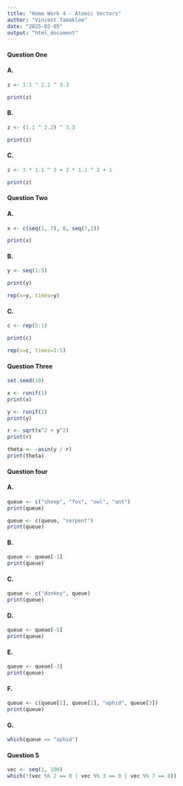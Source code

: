 ```yaml
---
title: "Home Work 4 - Atomic Vectors"
author: "Vincent Tamakloe"
date: "2025-02-05"
output: "html_document"
---
```



#### Question One

#### A.
```r
z <- 1.1 ^ 2.2 ^ 3.3

print(z) 
```


#### B.
```r
z <- (1.1 ^ 2.2) ^ 3.3

print(z)
```

#### C.
```r
z <- 3 * 1.1 ^ 3 + 2 * 1.1 ^ 2 + 1

print(z)
```



#### Question Two
#### A.
```r
x <- c(seq(1, 7), 8, seq(7,1))

print(x)
```

#### B.
```r
y <- seq(1:5)

print(y)

rep(x=y, times=y)
```

#### C.
```r
c <- rep(5:1)

print(c)

rep(x=c, times=1:5)
```



#### Question Three
```r
set.seed(10)

x <- runif(1)
print(x)

y <- runif(1)
print(y)

r <- sqrt(x^2 + y^2)
print(r)

theta <- -asin(y / r)
print(theta)
```

#### Question four
#### A.
```r
queue <- c("sheep", "fox", "owl", "ant")
print(queue)

queue <- c(queue, "serpent")
print(queue)
```


#### B.
```r
queue <- queue[-1]
print(queue)
```

####  C.
```r
queue <- c("donkey", queue)
print(queue)
```

#### D.
```r
queue <- queue[-5]
print(queue)
```

#### E.
```r
queue <- queue[-3]
print(queue)
```

#### F.
```r
queue <- c(queue[1], queue[2], "aphid", queue[3])
print(queue)
```

#### G.
```r
which(queue == "aphid")
```

#### Question 5
```r
vec <- seq(1, 100)
which(!(vec %% 2 == 0 | vec %% 3 == 0 | vec %% 7 == 0))
```

